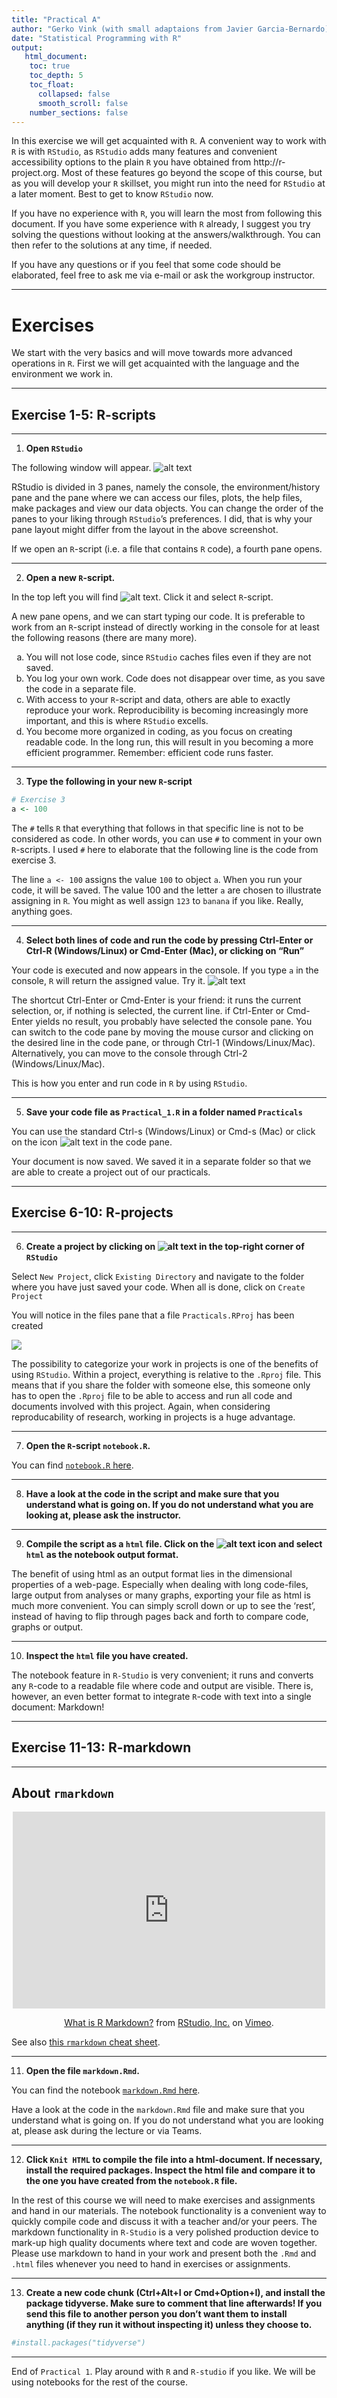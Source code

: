 ```yaml
---
title: "Practical A"
author: "Gerko Vink (with small adaptaions from Javier Garcia-Bernardo)"
date: "Statistical Programming with R"
output: 
   html_document:
    toc: true
    toc_depth: 5
    toc_float: 
      collapsed: false
      smooth_scroll: false
    number_sections: false
---
```


In this exercise we will get acquainted with `R`. A convenient way to work with `R` is with `RStudio`, as `RStudio` adds many features and convenient accessibility options to the plain `R` you have obtained from http://r-project.org. Most of these features go beyond the scope of this course, but as you will develop your `R` skillset, you might run into the need for `RStudio` at a later moment. Best to get to know `RStudio` now. 
 
If you have no experience with `R`, you will learn the most from following this document. If you have some experience with `R` already,  I suggest you try solving the questions without looking at the answers/walkthrough. You can then refer to the solutions at any time, if needed. 

If you have any questions or if you feel that some code should be elaborated, feel free to ask me via e-mail or ask the workgroup instructor.

---

# Exercises
We start with the very basics and will move towards more advanced operations in `R`. First we will get acquainted with the language and the environment we work in. 

---

## Exercise 1-5: R-scripts

---

1. **Open `RStudio`**

The following window will appear. 
![alt text](figuresPractical/fig1.png)

RStudio is divided in 3 panes, namely the console, the environment/history pane and the pane where we can access our files, plots, the help files, make packages and view our data objects. You can change the order of the panes to your liking through `RStudio`'s preferences. I did, that is why your pane layout might differ from the layout in the above screenshot.

If we open an `R`-script (i.e. a file that contains `R` code), a fourth pane opens. 

---

2. **Open a new `R`-script.**

In the top left you will find ![alt text](figuresPractical/fig2.png). Click it and select `R`-script. 

A new pane opens, and we can start typing our code. It is preferable to work from an `R`-script instead of directly working in the console for at least the following reasons (there are many more). 

a. You will not lose code, since `RStudio` caches files even if they are not saved. 
b. You log your own work. Code does not disappear over time, as you save the code in a separate file. 
c. With access to your `R`-script and data, others are able to exactly reproduce your work. Reproducibility is becoming increasingly more important, and this is where `RStudio` excells. 
d. You become more organized in coding, as you focus on creating readable code. In the long run, this will result in you becoming a more efficient programmer. Remember: efficient code runs faster. 

---

3. **Type the following in your new `R`-script**

```r
# Exercise 3
a <- 100
```

The `#` tells `R` that everything that follows in that specific line is not to be considered as code. In other words, you can use `#` to comment in your own `R`-scripts. I used `#` here to elaborate that the following line is the code from exercise 3. 

The line `a <- 100` assigns the value `100` to object `a`. When you run your code, it will be saved. The value 100 and the letter `a` are chosen to illustrate assigning in `R`. You might as well assign `123` to `banana` if you like. Really, anything goes. 

---

4. **Select both lines of code and run the code by pressing Ctrl-Enter or Ctrl-R (Windows/Linux) or Cmd-Enter (Mac), or clicking on "Run"**

Your code is executed and now appears in the console. If you type `a` in the console, `R` will return the assigned value. Try it. 
![alt text](figuresPractical/fig3.png)

The shortcut Ctrl-Enter or Cmd-Enter is your friend: it runs the current selection, or, if nothing is selected, the current line. if Ctrl-Enter or Cmd-Enter yields no result, you probably have selected the console pane. You can switch to the code pane by moving the mouse cursor and clicking on the desired line in the code pane, or through Ctrl-1 (Windows/Linux/Mac). Alternatively, you can move to the console through Ctrl-2 (Windows/Linux/Mac). 

This is how you enter and run code in `R` by using `RStudio`. 

---

5. **Save your code file as `Practical_1.R` in a folder named `Practicals`**

You can use the standard Ctrl-s (Windows/Linux) or Cmd-s (Mac) or click on the icon ![alt text](figuresPractical/fig4.png) in the code pane. 

Your document is now saved. We saved it in a separate folder so that we are able to create a project out of our practicals. 

---

## Exercise 6-10: R-projects

---

6. **Create a project by clicking on ![alt text](figuresPractical/fig5.png) in the top-right corner of `RStudio`**

Select `New Project`, click `Existing Directory` and navigate to the folder where you have just saved your code. When all is done, click on `Create Project`

You will notice in the files pane that a file `Practicals.RProj` has been created

![](figuresPractical/fig6.png)

The possibility to categorize your work in projects is one of the benefits of using `RStudio`. Within a project, everything is relative to the `.Rproj` file. This means that if you share the folder with someone else, this someone only has to open the `.Rproj` file to be able to access and run all code and documents involved with this project. Again, when considering reproducability of research, working in projects is a huge advantage. 

---

7. **Open the `R`-script `notebook.R`. **

You can find [`notebook.R` here](exercise_examples/notebook.R).

---

8. **Have a look at the code in the script and make sure that you understand what is going on. If you do not understand what you are looking at, please ask the instructor.** 

---
 
9. **Compile the script as a `html` file. Click on the ![alt text](figuresPractical/fig7.png) icon and select `html` as the notebook output format. **

The benefit of using html as an output format lies in the dimensional properties of a web-page. Especially when dealing with long code-files, large output from analyses or many graphs, exporting your file as html is much more convenient. You can simply scroll down or up to see the 'rest', instead of having to flip through pages back and forth to compare code, graphs or output. 

---

10. **Inspect the `html` file you have created. **

The notebook feature in `R-Studio` is very convenient; it runs and converts any `R`-code 
to a readable file where code and output are visible. There is, however, an even better format to integrate `R`-code with text into a single document: Markdown!

---

## Exercise 11-13: R-markdown

---

## About `rmarkdown`
<center>
<iframe src="https://player.vimeo.com/video/178485416?color=428bca&title=0&byline=0&portrait=0" width="500" height="315" frameborder="0" webkitallowfullscreen mozallowfullscreen allowfullscreen></iframe>
<p><a href="https://vimeo.com/178485416">What is R Markdown?</a> from <a href="https://vimeo.com/rstudioinc">RStudio, Inc.</a> on <a href="https://vimeo.com">Vimeo</a>.</p>
</center>

See also [this `rmarkdown` cheat sheet](https://rstudio.com/wp-content/uploads/2015/02/rmarkdown-cheatsheet.pdf). 


---

11. **Open the file `markdown.Rmd`. **

You can find the notebook [`markdown.Rmd` here](exercise_examples/markdown.Rmd).

Have a look at the code in the `markdown.Rmd` file and make sure that you understand what is going on. If you do not understand what you are looking at, please ask during the lecture or via Teams.

---

12. **Click `Knit HTML` to compile the file into a html-document. If necessary, install the required packages. Inspect the html file and compare it to the one you have created from the `notebook.R` file. **

In the rest of this course we will need to make exercises and assignments and hand in our materials. The notebook functionality is a convenient way to quickly compile code and discuss it with a teacher and/or your peers. The markdown functionality in `R-Studio` is a very polished production device to mark-up high quality documents where text and code are woven together. Please use markdown to hand in your work and present both the `.Rmd` and `.html` files whenever you need to hand in exercises or assignments. 

---

13. **Create a new code chunk (Ctrl+Alt+I or Cmd+Option+I), and install the package tidyverse. Make sure to comment that line afterwards! If you send this file to another person you don't want them to install anything (if they run it without inspecting it) unless they choose to.**

```r
#install.packages("tidyverse")
```


---

End of `Practical 1`. Play around with `R` and `R-studio` if you like. We will be using notebooks for the rest of the course.

